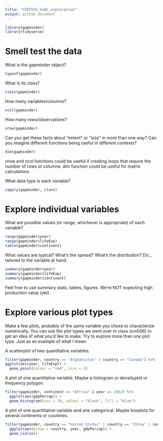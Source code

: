 ```yaml
---
title: "STAT545_hw02_exploration"
output: github_document
---
```


```r
library(gapminder)
library(tidyverse)
```
# Smell test the data

What is the gapminder object?
```r
typeof(gapminder)
```

What is its class?

```r
class(gapminder)
```

How many variables/columns?

```r
ncol(gapminder)
```

How many rows/observations?

```r
nrow(gapminder)
```

Can you get these facts about “extent” or “size” in more than one way? Can you imagine different functions being useful in different contexts?

```r
dim(gapminder)
```

nrow and ncol functions could be useful if creating loops that require the number of rows or columns. dim function could be useful for matrix calculations

What data type is each variable?

```r
sapply(gapminder, class)
```

# Explore individual variables

What are possible values (or range, whichever is appropriate) of each variable?

```r
range(gapminder$year)
range(gapminder$lifeExp)
table(gapminder$continent)
```

What values are typical? What’s the spread? What’s the distribution? Etc., tailored to the variable at hand.

```r
summary(gapminder$year)
summary(gapminder$lifeExp)
summary(gapminder$continent)
```


Feel free to use summary stats, tables, figures. We’re NOT expecting high production value (yet).

# Explore various plot types

Make a few plots, probably of the same variable you chose to characterize numerically. You can use the plot types we went over in class (cm006) to get an idea of what you’d like to make. Try to explore more than one plot type. Just as an example of what I mean:

A scatterplot of two quantitative variables.

```r
filter(gapminder, country == "Afghanistan" | country == "Canada") %>% 
ggplot(aes(year, lifeExp)) +
  geom_point(colour = "red", size = 3)
```


A plot of one quantitative variable. Maybe a histogram or densityplot or frequency polygon.

```r
filter(gapminder, continent == "Africa" & year == 2002) %>% 
  ggplot(aes(gdpPercap)) +
  geom_histogram(bins = 30, colour = "black", fill = "blue")
```



A plot of one quantitative variable and one categorical. Maybe boxplots for several continents or countries.


```r

filter(gapminder, country == "United States" | country == "China" | country == "India") %>% 
  ggplot(aes(group = country, year, gdpPercap)) +
  geom_violin()

```
